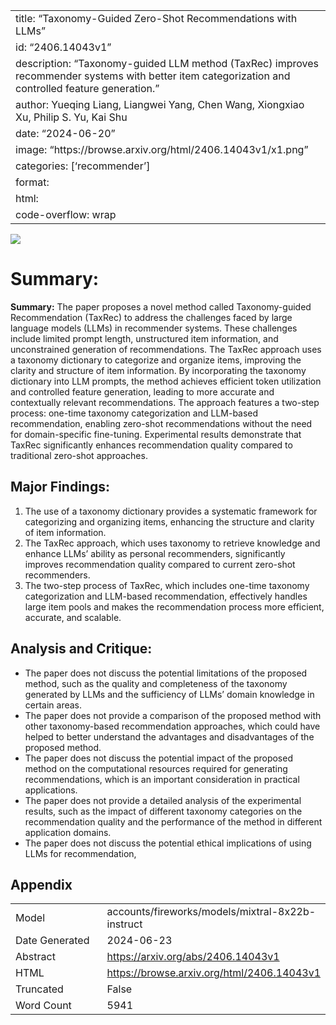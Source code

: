 
---
title: "Taxonomy-Guided Zero-Shot Recommendations with LLMs"
id: "2406.14043v1"
description: "Taxonomy-guided LLM method (TaxRec) improves recommender systems with better item categorization and controlled feature generation."
author: Yueqing Liang, Liangwei Yang, Chen Wang, Xiongxiao Xu, Philip S. Yu, Kai Shu
date: "2024-06-20"
image: "https://browse.arxiv.org/html/2406.14043v1/x1.png"
categories: ['recommender']
format:
  html:
    code-overflow: wrap
---

![](https://browse.arxiv.org/html/2406.14043v1/x1.png)

# Summary:

**Summary:**
The paper proposes a novel method called Taxonomy-guided Recommendation (TaxRec) to address the challenges faced by large language models (LLMs) in recommender systems. These challenges include limited prompt length, unstructured item information, and unconstrained generation of recommendations. The TaxRec approach uses a taxonomy dictionary to categorize and organize items, improving the clarity and structure of item information. By incorporating the taxonomy dictionary into LLM prompts, the method achieves efficient token utilization and controlled feature generation, leading to more accurate and contextually relevant recommendations. The approach features a two-step process: one-time taxonomy categorization and LLM-based recommendation, enabling zero-shot recommendations without the need for domain-specific fine-tuning. Experimental results demonstrate that TaxRec significantly enhances recommendation quality compared to traditional zero-shot approaches.

## Major Findings:
1. The use of a taxonomy dictionary provides a systematic framework for categorizing and organizing items, enhancing the structure and clarity of item information.
2. The TaxRec approach, which uses taxonomy to retrieve knowledge and enhance LLMs' ability as personal recommenders, significantly improves recommendation quality compared to current zero-shot recommenders.
3. The two-step process of TaxRec, which includes one-time taxonomy categorization and LLM-based recommendation, effectively handles large item pools and makes the recommendation process more efficient, accurate, and scalable.

## Analysis and Critique:
- The paper does not discuss the potential limitations of the proposed method, such as the quality and completeness of the taxonomy generated by LLMs and the sufficiency of LLMs' domain knowledge in certain areas.
- The paper does not provide a comparison of the proposed method with other taxonomy-based recommendation approaches, which could have helped to better understand the advantages and disadvantages of the proposed method.
- The paper does not discuss the potential impact of the proposed method on the computational resources required for generating recommendations, which is an important consideration in practical applications.
- The paper does not provide a detailed analysis of the experimental results, such as the impact of different taxonomy categories on the recommendation quality and the performance of the method in different application domains.
- The paper does not discuss the potential ethical implications of using LLMs for recommendation,

## Appendix

|          |          |
|----------|----------|
| Model     | accounts/fireworks/models/mixtral-8x22b-instruct       |
| Date Generated     | 2024-06-23       |
| Abstract | [https://arxiv.org/abs/2406.14043v1](https://arxiv.org/abs/2406.14043v1)        |
| HTML     | [https://browse.arxiv.org/html/2406.14043v1](https://browse.arxiv.org/html/2406.14043v1)       |
| Truncated       | False       |
| Word Count       | 5941       |